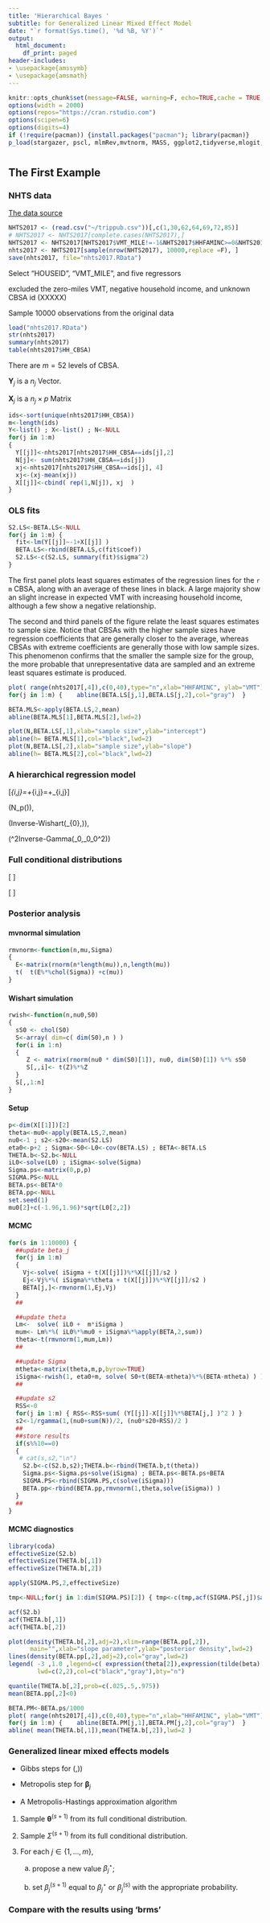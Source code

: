 ```yaml
---
title: 'Hierarchical Bayes '
subtitle: for Generalized Linear Mixed Effect Model
date: "`r format(Sys.time(), '%d %B, %Y')`"
output:
  html_document:
    df_print: paged
header-includes:
- \usepackage{amssymb}
- \usepackage{amsmath}
---
```





```r
knitr::opts_chunk$set(message=FALSE, warning=F, echo=TRUE,cache = TRUE, fig.path = "README_figs/README-")
options(width = 2000)
options(repos="https://cran.rstudio.com")
options(scipen=6)
options(digits=4)
if (!require(pacman)) {install.packages("pacman"); library(pacman)}
p_load(stargazer, pscl, mlmRev,mvtnorm, MASS, ggplot2,tidyverse,mlogit,BayesLogit,robcbi,kableExtra,truncnorm,lme4) # likelihoodAsy, coda,devtools,loo,dagitty,rethinking
```


#  {.tabset .tabset-fade .tabset-pills}


## The First Example

### NHTS data

[The data source](https://nhts.ornl.gov/)



```r
NHTS2017 <- (read.csv("~/trippub.csv"))[,c(1,30,62,64,69,72,85)]
# NHTS2017 <- NHTS2017[complete.cases(NHTS2017),]
NHTS2017 <- NHTS2017[NHTS2017$VMT_MILE!=-1&NHTS2017$HHFAMINC>=0&NHTS2017$HH_CBSA!="XXXXX", ]
nhts2017 <- NHTS2017[sample(nrow(NHTS2017), 10000,replace =F), ]
save(nhts2017, file="nhts2017.RData")
```

Select "HOUSEID", "VMT_MILE", and five regressors

excluded the zero-miles VMT, negative household income, and unknown CBSA id (XXXXX)

Sample 10000 observations from the original data 

```r
load("nhts2017.RData")
str(nhts2017)
summary(nhts2017)
table(nhts2017$HH_CBSA)
```

There are $m=52$ levels of CBSA.

$\mathbf{Y}_{j}$ is a $n_j$ Vector.

$\mathbf{X}_{j}$ is a $n_j\times p$ Matrix 

```r
ids<-sort(unique(nhts2017$HH_CBSA)) 
m<-length(ids)
Y<-list() ; X<-list() ; N<-NULL
for(j in 1:m) 
{
  Y[[j]]<-nhts2017[nhts2017$HH_CBSA==ids[j],2] 
  N[j]<- sum(nhts2017$HH_CBSA==ids[j])
  xj<-nhts2017[nhts2017$HH_CBSA==ids[j], 4] 
  xj<-(xj-mean(xj))
  X[[j]]<-cbind( rep(1,N[j]), xj  )
}
```

### OLS fits

```r
S2.LS<-BETA.LS<-NULL
for(j in 1:m) {
  fit<-lm(Y[[j]]~-1+X[[j]] )
  BETA.LS<-rbind(BETA.LS,c(fit$coef)) 
  S2.LS<-c(S2.LS, summary(fit)$sigma^2) 
}
```

The first panel plots least squares estimates of the regression lines for the `r m` CBSA, along with an average of these lines in black. A large majority show an slight increase in expected VMT with increasing household income, although a few show a negative relationship. 

The second and third panels of the figure relate the least squares estimates to sample size. Notice that CBSAs with the higher sample sizes have regression coefficients that are generally closer to the average, whereas CBSAs with extreme coefficients are generally those with low sample sizes. This phenomenon confirms that the smaller the sample size for the group, the more probable that unrepresentative data are sampled and an extreme least squares estimate is produced.

```r
plot( range(nhts2017[,4]),c(0,40),type="n",xlab="HHFAMINC", ylab="VMT")  # range(NHTS2017[,2])
for(j in 1:m) {    abline(BETA.LS[j,1],BETA.LS[j,2],col="gray")  }

BETA.MLS<-apply(BETA.LS,2,mean)
abline(BETA.MLS[1],BETA.MLS[2],lwd=2)

plot(N,BETA.LS[,1],xlab="sample size",ylab="intercept")
abline(h= BETA.MLS[1],col="black",lwd=2)
plot(N,BETA.LS[,2],xlab="sample size",ylab="slope")
abline(h= BETA.MLS[2],col="black",lwd=2)
```


### A hierarchical regression model

\[\mathbf{Y}_{i,j}=\boldsymbol{\beta_j^T x_{i,j}}+\varepsilon_{i,j}=\boldsymbol{\theta^T x_{i,j}+\gamma_j^T x_{i,j}}+\varepsilon_{i,j}\]


\(\boldsymbol{\theta}\sim N_p(\boldsymbol{\mu_0,\Lambda_0})\), 

\(\Sigma\sim Inverse-Wishart(\eta_{0},\boldsymbol{S_0^{-1}})\), 

\(\sigma^2\sim Inverse-Gamma(\frac12\nu_0,\frac12\nu_0\sigma_0^2)\)


### Full conditional distributions

\[
\begin{align} 
\{\boldsymbol{\beta|y_j,X_j,\theta},\sigma^2,\Sigma\}&\sim N_p\left([\Sigma^{-1}+\frac{1}{\sigma^2}\mathbf{X_j'X_j}]^{-1}[\Sigma^{-1}\boldsymbol{\theta}+\frac{1}{\sigma^2}\mathbf{X_j'y_j}],[\Sigma^{-1}+\frac{1}{\sigma^2}\mathbf{X_j'X_j}]^{-1}\right) &&\\ 
\end{align}
\]

\[
\begin{align} 
\{\boldsymbol{\theta|\beta_{1:m}},\Sigma\}&\sim N_p(\boldsymbol{\mu_m,\Lambda_m});\quad \Lambda_m=(\Lambda_0^{-1}+m\Sigma^{-1})^{-1};\quad
\boldsymbol{\mu_m}=\Lambda_m(\Lambda_0^{-1}\boldsymbol{\mu_0}+m\Sigma^{-1}\boldsymbol{\bar\beta}) \\

\{\Sigma|\boldsymbol{\theta,\beta_{1:m}}\}&\sim Inverse-Wishart(\eta_{0}+m,\boldsymbol{[S_0+S_\theta]^{-1}});\quad
\boldsymbol{S_\theta}=\sum_{j=1}^m\boldsymbol{(\beta_j-\theta)(\beta_j-\theta)^T} \\
\sigma^2&\sim Inverse-Gamma(\frac12[\nu_0+\sum n_j],\frac12[\nu_0\sigma_0^2+\text{SSR}]);\quad \text{SSR}=\sum_{j=1}^m\sum_{i=1}^n(y_{i,j}-\boldsymbol{\beta_j^T x_{i,j}})^2 \\ 
\end{align}
\]



### Posterior analysis

#### mvnormal simulation

```r
rmvnorm<-function(n,mu,Sigma)
{ 
  E<-matrix(rnorm(n*length(mu)),n,length(mu))
  t(  t(E%*%chol(Sigma)) +c(mu))
}
```

#### Wishart simulation

```r
rwish<-function(n,nu0,S0)
{
  sS0 <- chol(S0)
  S<-array( dim=c( dim(S0),n ) )
  for(i in 1:n)
  {
     Z <- matrix(rnorm(nu0 * dim(S0)[1]), nu0, dim(S0)[1]) %*% sS0
     S[,,i]<- t(Z)%*%Z
  }
  S[,,1:n]
}
```


#### Setup

```r
p<-dim(X[[1]])[2]
theta<-mu0<-apply(BETA.LS,2,mean)
nu0<-1 ; s2<-s20<-mean(S2.LS)
eta0<-p+2 ; Sigma<-S0<-L0<-cov(BETA.LS) ; BETA<-BETA.LS
THETA.b<-S2.b<-NULL
iL0<-solve(L0) ; iSigma<-solve(Sigma)
Sigma.ps<-matrix(0,p,p)
SIGMA.PS<-NULL
BETA.ps<-BETA*0
BETA.pp<-NULL
set.seed(1)
mu0[2]+c(-1.96,1.96)*sqrt(L0[2,2])
```

#### MCMC

```r
for(s in 1:10000) {
  ##update beta_j 
  for(j in 1:m) 
  {  
    Vj<-solve( iSigma + t(X[[j]])%*%X[[j]]/s2 )
    Ej<-Vj%*%( iSigma%*%theta + t(X[[j]])%*%Y[[j]]/s2 )
    BETA[j,]<-rmvnorm(1,Ej,Vj) 
  } 
  ##

  ##update theta
  Lm<-  solve( iL0 +  m*iSigma )
  mum<- Lm%*%( iL0%*%mu0 + iSigma%*%apply(BETA,2,sum))
  theta<-t(rmvnorm(1,mum,Lm))
  ##

  ##update Sigma
  mtheta<-matrix(theta,m,p,byrow=TRUE)
  iSigma<-rwish(1, eta0+m, solve( S0+t(BETA-mtheta)%*%(BETA-mtheta) ) )
  ##

  ##update s2
  RSS<-0
  for(j in 1:m) { RSS<-RSS+sum( (Y[[j]]-X[[j]]%*%BETA[j,] )^2 ) }
  s2<-1/rgamma(1,(nu0+sum(N))/2, (nu0*s20+RSS)/2 )
  ##
  ##store results
  if(s%%10==0) 
  { 
   # cat(s,s2,"\n")
    S2.b<-c(S2.b,s2);THETA.b<-rbind(THETA.b,t(theta))
    Sigma.ps<-Sigma.ps+solve(iSigma) ; BETA.ps<-BETA.ps+BETA
    SIGMA.PS<-rbind(SIGMA.PS,c(solve(iSigma)))
    BETA.pp<-rbind(BETA.pp,rmvnorm(1,theta,solve(iSigma)) )
  }
  ##
}
```

#### MCMC diagnostics

```r
library(coda)
effectiveSize(S2.b)
effectiveSize(THETA.b[,1])
effectiveSize(THETA.b[,2])

apply(SIGMA.PS,2,effectiveSize)

tmp<-NULL;for(j in 1:dim(SIGMA.PS)[2]) { tmp<-c(tmp,acf(SIGMA.PS[,j])$acf[2]) }

acf(S2.b)
acf(THETA.b[,1])
acf(THETA.b[,2])
```



```r
plot(density(THETA.b[,2],adj=2),xlim=range(BETA.pp[,2]), 
      main="",xlab="slope parameter",ylab="posterior density",lwd=2)
lines(density(BETA.pp[,2],adj=2),col="gray",lwd=2)
legend( -3 ,1.0 ,legend=c( expression(theta[2]),expression(tilde(beta)[2])), 
        lwd=c(2,2),col=c("black","gray"),bty="n") 

quantile(THETA.b[,2],prob=c(.025,.5,.975))
mean(BETA.pp[,2]<0) 

BETA.PM<-BETA.ps/1000
plot( range(nhts2017[,4]),c(0,40),type="n",xlab="HHFAMINC", ylab="VMT") # range(nels[,3]),range(nels[,4])
for(j in 1:m) {    abline(BETA.PM[j,1],BETA.PM[j,2],col="gray")  }
abline( mean(THETA.b[,1]),mean(THETA.b[,2]),lwd=2 )
```







### Generalized linear mixed effects models

- Gibbs steps for \(\boldsymbol{\theta},\Sigma)\)


- Metropolis step for $\boldsymbol{\beta}_j$

- A Metropolis-Hastings approximation algorithm

1. Sample $\boldsymbol{\theta}^{(s+1)}$ from its full conditional distribution.

2. Sample $\Sigma^{(s+1)}$ from its full conditional distribution.

3. For each $j\in\{1,..., m\},$

   a) propose a new value $\beta^\star_j$;
   
   b) set $\beta^{(s+1)}_j$ equal to $\beta^\star_j$ or $\beta^{(s)}_j$ with the appropriate probability.


### Compare with the results using 'brms'


